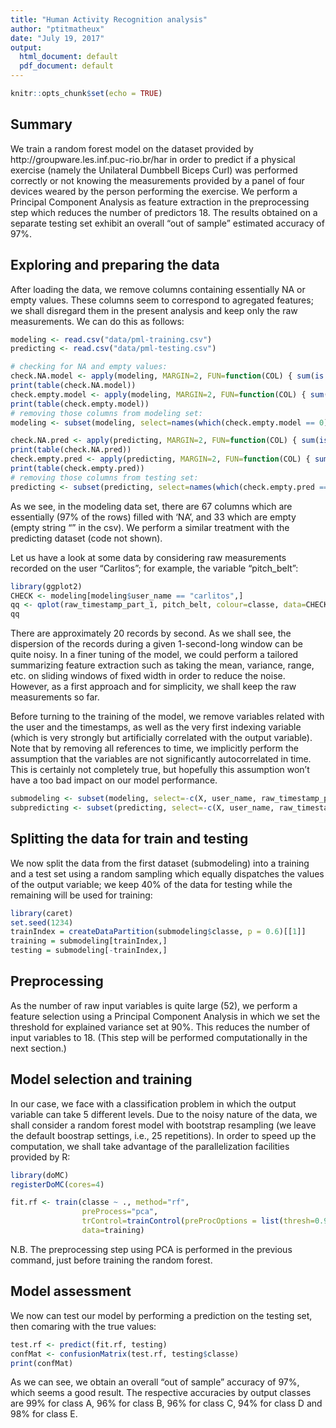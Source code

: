 ```yaml
---
title: "Human Activity Recognition analysis"
author: "ptitmatheux"
date: "July 19, 2017"
output:
  html_document: default
  pdf_document: default
---
```


```r
knitr::opts_chunk$set(echo = TRUE)
```

## Summary

We train a random forest model on the dataset provided by http://groupware.les.inf.puc-rio.br/har in order to predict if a physical exercise (namely the Unilateral Dumbbell Biceps Curl) was performed correctly or not knowing the measurements provided by a panel of four devices weared by the person performing the exercise. We perform a Principal Component Analysis as feature extraction in the preprocessing step which reduces the number of predictors 18. The results obtained on a separate testing set exhibit an overall "out of sample" estimated accuracy of 97\%.

## Exploring and preparing the data

After loading the data, we remove columns containing essentially NA or empty values. These columns seem to correspond to agregated features; we shall disregard them in the present analysis and keep only the raw measurements. We can do this as follows:

```r
modeling <- read.csv("data/pml-training.csv")
predicting <- read.csv("data/pml-testing.csv")

# checking for NA and empty values:
check.NA.model <- apply(modeling, MARGIN=2, FUN=function(COL) { sum(is.na(COL)) })
print(table(check.NA.model))
check.empty.model <- apply(modeling, MARGIN=2, FUN=function(COL) { sum(COL == "") })
print(table(check.empty.model))
# removing those columns from modeling set:
modeling <- subset(modeling, select=names(which(check.empty.model == 0))) # this removes also the NA values
```
```r
check.NA.pred <- apply(predicting, MARGIN=2, FUN=function(COL) { sum(is.na(COL)) })
print(table(check.NA.pred))
check.empty.pred <- apply(predicting, MARGIN=2, FUN=function(COL) { sum(COL == "") })
print(table(check.empty.pred))
# removing those columns from testing set:
predicting <- subset(predicting, select=names(which(check.empty.pred == 0))) # this removes also the NA values

```

As we see, in the modeling data set, there are 67 columns which are essentially (97\% of the rows) filled with 'NA', and 33 which are empty (empty string "" in the csv). We perform a similar treatment with the predicting dataset (code not shown). 

Let us have a look at some data by considering raw measurements recorded on the user "Carlitos"; for example, the variable "pitch_belt":

```r
library(ggplot2)
CHECK <- modeling[modeling$user_name == "carlitos",]
qq <- qplot(raw_timestamp_part_1, pitch_belt, colour=classe, data=CHECK)
qq
```

There are approximately 20 records by second. As we shall see, the dispersion of the records during a given 1-second-long window can be quite noisy. In a finer tuning of the model, we could perform a tailored summarizing feature extraction such as taking the mean, variance, range, etc. on sliding windows of fixed width in order to reduce the noise. However, as a first approach and for simplicity, we shall keep the raw measurements so far.  

Before turning to the training of the model, we remove variables related with the user and the timestamps, as well as the very first indexing variable (which is very strongly but artificially correlated  with the output variable). Note that by removing all references to time, we implicitly perform the assumption that the variables are not significantly autocorrelated in time. This is certainly not completely true, but hopefully this assumption won't have a too bad impact on our model performance. 

```r
submodeling <- subset(modeling, select=-c(X, user_name, raw_timestamp_part_1, raw_timestamp_part_2, cvtd_timestamp, new_window, num_window))
subpredicting <- subset(predicting, select=-c(X, user_name, raw_timestamp_part_1, raw_timestamp_part_2, cvtd_timestamp, new_window, num_window))
```

## Splitting the data for train and testing 

We now split the data from the first dataset (submodeling) into a training and a test set using a random sampling which equally dispatches the values of the output variable; we keep 40\% of the data for testing while the remaining will be used for training:

```r
library(caret)
set.seed(1234)
trainIndex = createDataPartition(submodeling$classe, p = 0.6)[[1]]
training = submodeling[trainIndex,]
testing = submodeling[-trainIndex,]
```

## Preprocessing

As the number of raw input variables is quite large (52), we perform a feature selection using a Principal Component Analysis in which we set the threshold for explained variance set at 90\%. This reduces the number of input variables to 18. (This step will be performed computationally in the next section.)

## Model selection and training

In our case, we face with a classification problem in which the output variable can take 5 different levels. Due to the noisy nature of the data, we shall consider a random forest model with bootstrap resampling (we leave the default boostrap settings, i.e., 25 repetitions). In order to speed up the computation, we shall take advantage of the parallelization facilities provided by R:

```r
library(doMC)
registerDoMC(cores=4)

fit.rf <- train(classe ~ ., method="rf",
                preProcess="pca",
                trControl=trainControl(preProcOptions = list(thresh=0.9)),
                data=training)
```

N.B. The preprocessing step using PCA is performed in the previous command, just before training the random forest.

## Model assessment

We now can test our model by performing a prediction on the testing set, then comaring with the true values:

```r
test.rf <- predict(fit.rf, testing)
confMat <- confusionMatrix(test.rf, testing$classe)
print(confMat)
```

As we can see, we obtain an overall "out of sample" accuracy of 97\%, which seems a good result. The respective accuracies by output classes are 99\% for class A, 96\% for class B, 96\% for class C, 94\% for class D and 98\% for class E. 



